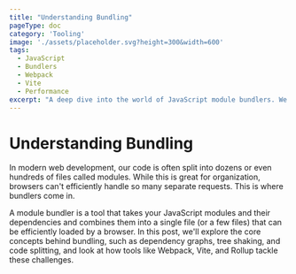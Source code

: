 ```yaml
---
title: "Understanding Bundling"
pageType: doc
category: 'Tooling'
image: './assets/placeholder.svg?height=300&width=600'
tags:
  - JavaScript
  - Bundlers
  - Webpack
  - Vite
  - Performance
excerpt: "A deep dive into the world of JavaScript module bundlers. We'll explore why we need them, how they work, and compare popular tools like Webpack, Vite, and Rollup."
---
```


# Understanding Bundling

In modern web development, our code is often split into dozens or even hundreds of files called modules. While this is great for organization, browsers can't efficiently handle so many separate requests. This is where bundlers come in.

A module bundler is a tool that takes your JavaScript modules and their dependencies and combines them into a single file (or a few files) that can be efficiently loaded by a browser. In this post, we'll explore the core concepts behind bundling, such as dependency graphs, tree shaking, and code splitting, and look at how tools like Webpack, Vite, and Rollup tackle these challenges.